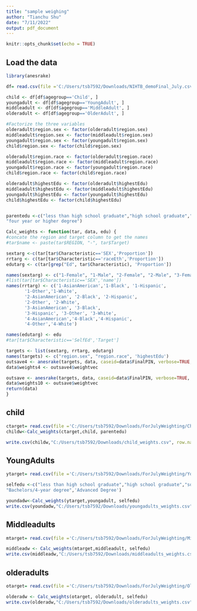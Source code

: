 ---
title: "sample weighing"
author: "Tianchu Shu"
date: "7/11/2022"
output: pdf_document
---

```{r setup, index=FALSE}
knitr::opts_chunk$set(echo = TRUE)
```

## Load the data

```{r Load data}
library(anesrake)

df= read.csv(file ='C:/Users/tsb7592/Downloads/NIHTB_demoFinal_July.csv') # tianchu's path

child <- df[df$agegroup=='Child', ]
youngadult <- df[df$agegroup=='YoungAdult', ]
middleadult <- df[df$agegroup=='MiddleAdult', ]
olderadult <- df[df$agegroup=='OlderAdult', ]

#Factorize the three variables
olderadult$region.sex <- factor(olderadult$region.sex)
middleadult$region.sex <- factor(middleadult$region.sex)
youngadult$region.sex <- factor(youngadult$region.sex)
child$region.sex <- factor(child$region.sex)

olderadult$region.race <- factor(olderadult$region.race)
middleadult$region.race <- factor(middleadult$region.race)
youngadult$region.race <- factor(youngadult$region.race)
child$region.race <- factor(child$region.race)

olderadult$highestEdu <- factor(olderadult$highestEdu)
middleadult$highestEdu <- factor(middleadult$highestEdu)
youngadult$highestEdu <- factor(youngadult$highestEdu)
child$highestEdu <- factor(child$highestEdu)


parentedu <-c("less than high school graduate","high school graduate","some college",
"four year or higher degree")
```

```{r function for calculating the weights}
Calc_weights <- function(tar, data, edu) {
#concate the region and target column to get the names
#tar$name <- paste(tar$REGION, "-", tar$Target)

sextarg <-c(tar[tar$Characteristic=='SEX','Proportion'])
rrtarg <- c(tar[tar$Characteristic=='raceEth','Proportion'])
edutarg <- c(tar[grep("Ed", tar$Characteristic), 'Proportion'])

names(sextarg) <- c("1-Female", "1-Male", "2-Female", "2-Male", "3-Female", "3-Male", "4-Female", "4-Male")
#list(tar[tar$Characteristic=='SEX','name'])
names(rrtarg) <- c('1-AsianAmerican','1-Black', '1-Hispanic',
       '1-Other','1-White',
       '2-AsianAmerican', '2-Black', '2-Hispanic', 
       '2-Other', '2-White', 
       '3-AsianAmerican', '3-Black',
       '3-Hispanic', '3-Other', '3-White', 
       '4-AsianAmerican','4-Black','4-Hispanic',
       '4-Other','4-White')

names(edutarg) <- edu
#tar[tar$Characteristic=='SelfEd','Target']

targets <- list(sextarg, rrtarg, edutarg)
names(targets) <- c("region.sex", "region.race", 'highestEdu')
outsave4 <- anesrake(targets, data, caseid=data$FinalPIN, verbose=TRUE, pctlim = 0.01,cap=4)
data$weights4 <- outsave4$weightvec

outsave <- anesrake(targets, data, caseid=data$FinalPIN, verbose=TRUE, pctlim = 0.01,cap=10)
data$weights10 <- outsave$weightvec
return(data)
}
```

## child
```{r ad}
ctarget= read.csv(file ='C:/Users/tsb7592/Downloads/ForJulyWeighting/ChildTargets.csv') 
childw<-Calc_weights(ctarget,child, parentedu)

write.csv(childw,"C:/Users/tsb7592/Downloads/child_weights.csv", row.names = FALSE)
```

## YoungAdults
```{r yound adults, echo=TRUE}
ytarget= read.csv(file ='C:/Users/tsb7592/Downloads/ForJulyWeighting/YoungAdultTargets.csv') 

selfedu <-c("less than high school graduate","high school graduate","some college",
"Bachelors/4-year degree",'Advanced Degree')

youndadw<-Calc_weights(ytarget,youngadult, selfedu)
write.csv(youndadw,"C:/Users/tsb7592/Downloads/youngadults_weights.csv", row.names = FALSE)
```

## Middleadults
```{r ad}
mtarget= read.csv(file ='C:/Users/tsb7592/Downloads/ForJulyWeighting/MiddleAdultTargets.csv') 

middleadw <- Calc_weights(mtarget,middleadult, selfedu)
write.csv(middleadw,"C:/Users/tsb7592/Downloads/middleadults_weights.csv", row.names = FALSE)
```
## olderadults
```{r ad}
otarget= read.csv(file ='C:/Users/tsb7592/Downloads/ForJulyWeighting/OlderAdultTargets.csv') 

olderadw <- Calc_weights(otarget, olderadult, selfedu)
write.csv(olderadw,"C:/Users/tsb7592/Downloads/olderadults_weights.csv", row.names = FALSE)
```
